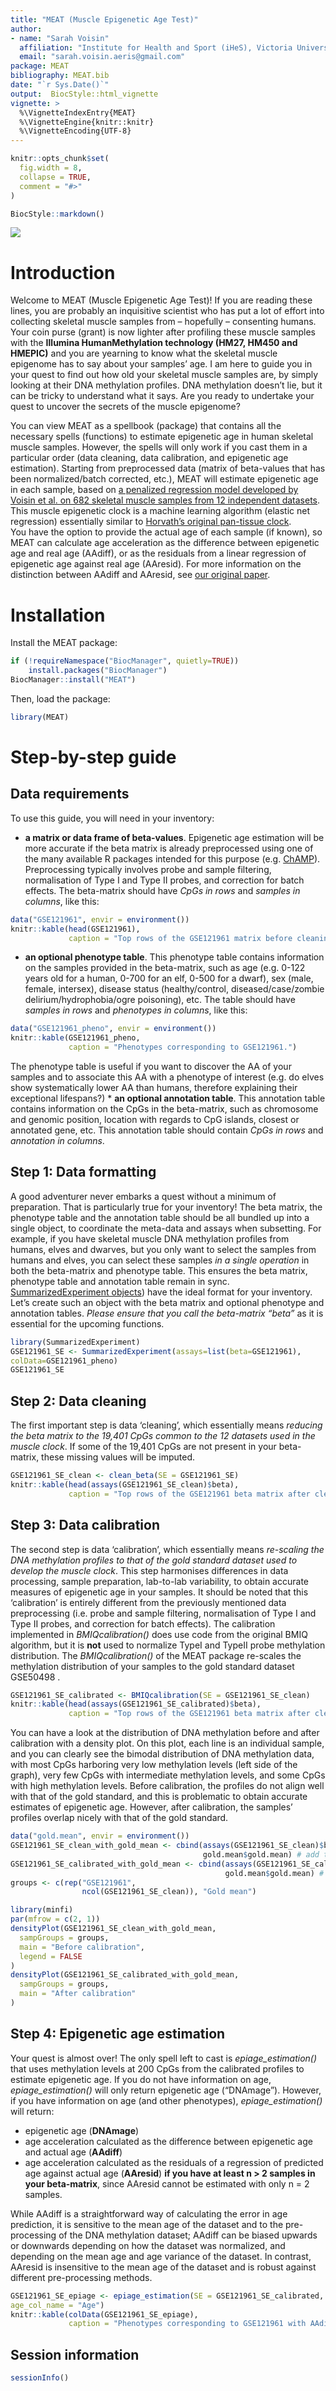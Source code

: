 ---
title: "MEAT (Muscle Epigenetic Age Test)"
author:
- name: "Sarah Voisin"
  affiliation: "Institute for Health and Sport (iHeS), Victoria University, Footscray, VIC 3011, Australia"
  email: "sarah.voisin.aeris@gmail.com"
package: MEAT
bibliography: MEAT.bib
date: "`r Sys.Date()`"
output:  BiocStyle::html_vignette
vignette: >
  %\VignetteIndexEntry{MEAT}
  %\VignetteEngine{knitr::knitr}
  %\VignetteEncoding{UTF-8}
---

```{r, include = FALSE}
knitr::opts_chunk$set(
  fig.width = 8,
  collapse = TRUE,
  comment = "#>"
)
```

```{r style, echo = FALSE, results = 'asis'}
BiocStyle::markdown()
```

![](Ecorche_logo.jpg)

# Introduction

Welcome to MEAT (Muscle Epigenetic Age Test)! If you are reading these lines, you are probably an inquisitive scientist who has put a lot of effort into collecting skeletal muscle samples from -- hopefully -- consenting humans. Your coin purse (grant) is now lighter after profiling these muscle samples with the **Illumina HumanMethylation technology (HM27, HM450 and HMEPIC)** and you are yearning to know what the skeletal muscle epigenome has to say about your samples' age. I am here to guide you in your quest to find out how old your skeletal muscle samples are, by simply looking at their DNA methylation profiles. DNA methylation doesn't lie, but it can be tricky to understand what it says. Are you ready to undertake your quest to uncover the secrets of the muscle epigenome?  

You can view MEAT as a spellbook (package) that contains all the necessary spells (functions) to estimate epigenetic age in human skeletal muscle samples. However, the spells will only work if you cast them in a particular order (data cleaning, data calibration, and epigenetic age estimation). Starting from preprocessed data (matrix of beta-values that has been normalized/batch corrected, etc.), MEAT will estimate epigenetic age in each sample, based on [a penalized regression model developed by Voisin et al. on 682 skeletal muscle samples from 12 independent datasets ](https://www.biorxiv.org/content/10.1101/821009v3). This muscle epigenetic clock is a machine learning algorithm (elastic net regression) essentially similar to [Horvath's original pan-tissue clock](https://genomebiology.biomedcentral.com/articles/10.1186/gb-2013-14-10-r115).  
You have the option to provide the actual age of each sample (if known), so MEAT can calculate age acceleration as the difference between epigenetic age and real age (AAdiff), or as the residuals from a linear regression of epigenetic age against real age (AAresid). For more information on the distinction between AAdiff and AAresid, see [our original paper](https://www.biorxiv.org/content/10.1101/821009v3).

# Installation

Install the MEAT package:
```{r MEAT package installation, eval=FALSE}
if (!requireNamespace("BiocManager", quietly=TRUE))
    install.packages("BiocManager")
BiocManager::install("MEAT")
```

Then, load the package:
```{r MEAT package installation loading, message=FALSE, warning=FALSE}
library(MEAT)
```

# Step-by-step guide

## Data requirements

To use this guide, you will need in your inventory:

* **a matrix or data frame of beta-values**. Epigenetic age estimation will be more accurate if the beta matrix is already preprocessed using one of the many available R packages intended for this purpose (e.g. [ChAMP](https://bioconductor.org/packages/release/bioc/vignettes/ChAMP/inst/doc/ChAMP.html)). Preprocessing typically involves probe and sample filtering, normalisation of Type I and Type II probes, and correction for batch effects. The beta-matrix should have *CpGs in rows* and *samples in columns*, like this:
```{r Methylation matrix presentation}
data("GSE121961", envir = environment())
knitr::kable(head(GSE121961),
             caption = "Top rows of the GSE121961 matrix before cleaning and calibration.")
```
* **an optional phenotype table**. This phenotype table contains information on the samples provided in the beta-matrix, such as age (e.g. 0-122 years old for a human, 0-700 for an elf, 0-500 for a dwarf), sex (male, female, intersex), disease status (healthy/control, diseased/case/zombie delirium/hydrophobia/ogre poisoning), etc. The table should have *samples in rows* and *phenotypes in columns*, like this:
```{r Phenotype table presentation}
data("GSE121961_pheno", envir = environment())
knitr::kable(GSE121961_pheno,
             caption = "Phenotypes corresponding to GSE121961.")
```
The phenotype table is useful if you want to discover the AA of your samples and to associate this AA with a phenotype of interest (e.g. do elves show systematically lower AA than humans, therefore explaining their exceptional lifespans?)
* **an optional annotation table**. This annotation table contains information on the CpGs in the beta-matrix, such as chromosome and genomic position, location with regards to CpG islands, closest or annotated gene, etc. This annotation table should contain *CpGs in rows* and *annotation in columns*.

## Step 1: Data formatting

A good adventurer never embarks a quest without a minimum of preparation. That is particularly true for your inventory! The beta matrix, the phenotype table and the annotation table should be all bundled up into a single object, to coordinate the meta-data and assays when subsetting. For example, if you have skeletal muscle DNA methylation profiles from humans, elves and dwarves, but you only want to select the samples from humans and elves, you can select these samples *in a single operation* in both the beta-matrix and phenotype table. This ensures the beta matrix, phenotype table and annotation table remain in sync.
[SummarizedExperiment objects](https://bioconductor.org/packages/release/bioc/vignettes/SummarizedExperiment/inst/doc/SummarizedExperiment.html#introduction)) have the ideal format for your inventory. Let's create such an object with the beta matrix and optional phenotype and annotation tables. *Please ensure that you call the beta-matrix "beta"* as it is essential for the upcoming functions.
```{r Data formatting, message=FALSE, warning=FALSE}
library(SummarizedExperiment)
GSE121961_SE <- SummarizedExperiment(assays=list(beta=GSE121961),
colData=GSE121961_pheno)
GSE121961_SE
```

## Step 2: Data cleaning

The first important step is data 'cleaning', which essentially means *reducing the beta matrix to the 19,401 CpGs common to the 12 datasets used in the muscle clock*. If some of the 19,401 CpGs are not present in your beta-matrix, these missing values will be imputed.
```{r Data cleaning, message=FALSE, warning=FALSE}
GSE121961_SE_clean <- clean_beta(SE = GSE121961_SE)
knitr::kable(head(assays(GSE121961_SE_clean)$beta),
             caption = "Top rows of the GSE121961 beta matrix after cleaning.")
```

## Step 3: Data calibration

The second step is data 'calibration', which essentially means *re-scaling the DNA methylation profiles to that of the gold standard dataset used to develop the muscle clock*. This step harmonises differences in data processing, sample preparation, lab-to-lab variability, to obtain accurate measures of epigenetic age in your samples.
It should be noted that this 'calibration' is entirely different from the previously mentioned data preprocessing (i.e. probe and sample filtering, normalisation of Type I and Type II probes, and correction for batch effects). The calibration implemented in _BMIQcalibration()_ does use code from the original BMIQ algorithm, but it is **not** used to normalize TypeI and TypeII probe methylation distribution. The _BMIQcalibration()_ of the MEAT package re-scales the methylation distribution of your samples to the gold standard dataset GSE50498 [](https://www.biorxiv.org/content/10.1101/821009v3).
```{r Data calibration, message=FALSE, warning=FALSE}
GSE121961_SE_calibrated <- BMIQcalibration(SE = GSE121961_SE_clean)
knitr::kable(head(assays(GSE121961_SE_calibrated)$beta),
             caption = "Top rows of the GSE121961 beta matrix after cleaning and calibration.")
```
You can have a look at the distribution of DNA methylation before and after calibration with a density plot. On this plot, each line is an individual sample, and you can clearly see the bimodal distribution of DNA methylation data, with most CpGs harboring very low methylation levels (left side of the graph), very few CpGs with intermediate methylation levels, and some CpGs with high methylation levels.
Before calibration, the profiles do not align well with that of the gold standard, and this is problematic to obtain accurate estimates of epigenetic age. However, after calibration, the samples' profiles overlap nicely with that of the gold standard.
```{r DNA methylation profile distribution before and after calibration, message=FALSE, warning=FALSE}
data("gold.mean", envir = environment())
GSE121961_SE_clean_with_gold_mean <- cbind(assays(GSE121961_SE_clean)$beta,
                                           gold.mean$gold.mean) # add the gold mean
GSE121961_SE_calibrated_with_gold_mean <- cbind(assays(GSE121961_SE_calibrated)$beta,
                                                gold.mean$gold.mean) # add the gold mean
groups <- c(rep("GSE121961",
                ncol(GSE121961_SE_clean)), "Gold mean")

library(minfi)
par(mfrow = c(2, 1))
densityPlot(GSE121961_SE_clean_with_gold_mean,
  sampGroups = groups,
  main = "Before calibration",
  legend = FALSE
)
densityPlot(GSE121961_SE_calibrated_with_gold_mean,
  sampGroups = groups,
  main = "After calibration"
)
```

## Step 4: Epigenetic age estimation

Your quest is almost over! The only spell left to cast is _epiage_estimation()_ that uses methylation levels at 200 CpGs from the calibrated profiles to estimate epigenetic age.
If you do not have information on age, _epiage_estimation()_ will only return epigenetic age ("DNAmage"). However, if you have information on age (and other phenotypes), _epiage_estimation()_ will return:

* epigenetic age (**DNAmage**)
* age acceleration calculated as the difference between epigenetic age and actual age (**AAdiff**)
* age acceleration calculated as the residuals of a regression of predicted age against actual age (**AAresid**) **if you have at least n > 2 samples in your beta-matrix**, since AAresid cannot be estimated with only n = 2 samples.

While AAdiff is a straightforward way of calculating the error in age prediction, it is sensitive to the mean age of the dataset and to the pre-processing of the DNA methylation dataset; AAdiff can be biased upwards or downwards depending on how the dataset was normalized, and depending on the mean age and age variance of the dataset. In contrast, AAresid is insensitive to the mean age of the dataset and is robust against different pre-processing methods.
```{r Epigenetic age estimation with phenotypes, message=FALSE, warning=FALSE}
GSE121961_SE_epiage <- epiage_estimation(SE = GSE121961_SE_calibrated,
age_col_name = "Age")
knitr::kable(colData(GSE121961_SE_epiage),
             caption = "Phenotypes corresponding to GSE121961 with AAdiff for each sample.")
```

## Session information
```{r session info}
sessionInfo()
```
